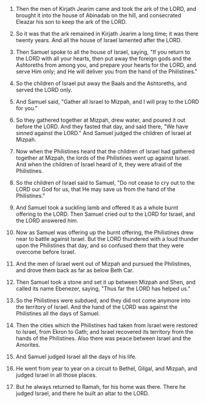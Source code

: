
1. Then the men of Kirjath Jearim came and took the ark of the LORD, and brought it into the house of Abinadab on the hill, and consecrated Eleazar his son to keep the ark of the LORD.

2. So it was that the ark remained in Kirjath Jearim a long time; it was there twenty years. And all the house of Israel lamented after the LORD.

3. Then Samuel spoke to all the house of Israel, saying, "If you return to the LORD with all your hearts, then put away the foreign gods and the Ashtoreths from among you, and prepare your hearts for the LORD, and serve Him only; and He will deliver you from the hand of the Philistines."

4. So the children of Israel put away the Baals and the Ashtoreths, and served the LORD only.

5. And Samuel said, "Gather all Israel to Mizpah, and I will pray to the LORD for you."

6. So they gathered together at Mizpah, drew water, and poured it out before the LORD. And they fasted that day, and said there, "We have sinned against the LORD." And Samuel judged the children of Israel at Mizpah.

7. Now when the Philistines heard that the children of Israel had gathered together at Mizpah, the lords of the Philistines went up against Israel. And when the children of Israel heard of it, they were afraid of the Philistines.

8. So the children of Israel said to Samuel, "Do not cease to cry out to the LORD our God for us, that He may save us from the hand of the Philistines."

9. And Samuel took a suckling lamb and offered it as a whole burnt offering to the LORD. Then Samuel cried out to the LORD for Israel, and the LORD answered him.

10. Now as Samuel was offering up the burnt offering, the Philistines drew near to battle against Israel. But the LORD thundered with a loud thunder upon the Philistines that day, and so confused them that they were overcome before Israel.

11. And the men of Israel went out of Mizpah and pursued the Philistines, and drove them back as far as below Beth Car.

12. Then Samuel took a stone and set it up between Mizpah and Shen, and called its name Ebenezer, saying, "Thus far the LORD has helped us."

13. So the Philistines were subdued, and they did not come anymore into the territory of Israel. And the hand of the LORD was against the Philistines all the days of Samuel.

14. Then the cities which the Philistines had taken from Israel were restored to Israel, from Ekron to Gath; and Israel recovered its territory from the hands of the Philistines. Also there was peace between Israel and the Amorites.

15. And Samuel judged Israel all the days of his life.

16. He went from year to year on a circuit to Bethel, Gilgal, and Mizpah, and judged Israel in all those places.

17. But he always returned to Ramah, for his home was there. There he judged Israel, and there he built an altar to the LORD.



